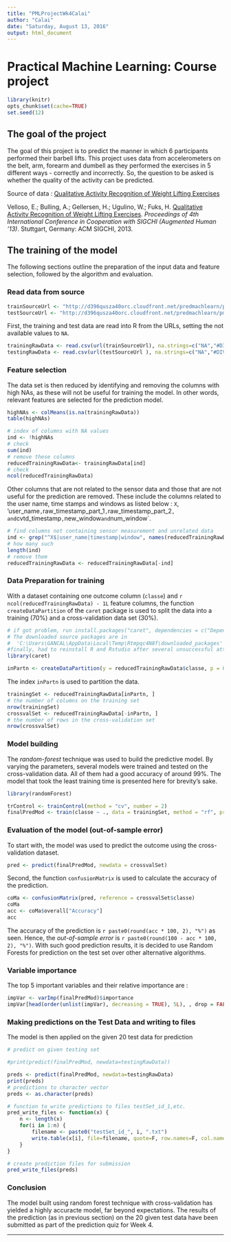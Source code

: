 ---
title: "PMLProjectWk4Calai"
author: "Calai"
date: "Saturday, August 13, 2016"
output: html_document
---

Practical Machine Learning: Course project
===========================================

```{r preliminaries, include=FALSE, cache=FALSE}
library(knitr)
opts_chunk$set(cache=TRUE)
set.seed(12)
```


The goal of the project
-----------------------

The goal of this project is to predict the manner in which 6 participants performed their barbell lifts.  This project uses data from accelerometers on the belt, arm, forearm and dumbell as they performed the exercises in 5 different ways - correctly and incorrectly.  So, the question to be asked is whether the quality of the activity can be predicted.

Source of data : [Qualitative Activity Recognition of Weight Lifting Exercises](http://groupware.les.inf.puc-rio.br/har#ixzz34irPKNuZ)

Velloso, E.; Bulling, A.; Gellersen, H.; Ugulino, W.; Fuks, H. [Qualitative Activity Recognition of Weight Lifting Exercises](http://groupware.les.inf.puc-rio.br/har#ixzz34irPKNuZ). *Proceedings of 4th International Conference in Cooperation with SIGCHI (Augmented Human '13)*. Stuttgart, Germany: ACM SIGCHI, 2013.


The training of the model
-------------------------

The following sections outline the preparation of the input data and feature selection, followed by the algorithm and evaluation.

### Read data from source
```{r read from url}
trainSourceUrl <- "http://d396qusza40orc.cloudfront.net/predmachlearn/pml-training.csv"
testSourceUrl <- "http://d396qusza40orc.cloudfront.net/predmachlearn/pml-testing.csv"
```

First, the training and test data are read into R from the URLs, setting the not available values to `NA`.

```{r read.csv}
trainingRawData <- read.csv(url(trainSourceUrl), na.strings=c("NA","#DIV/0!",""))
testingRawData <- read.csv(url(testSourceUrl ), na.strings=c("NA","#DIV/0!",""))
```

### Feature selection

The data set is then reduced by identifying  and removing the columns with high NAs, as these will not be useful for training the model. In other words, relevant features are selected for the prediction model.

```{r check NAs}
highNAs <- colMeans(is.na(trainingRawData))
table(highNAs)
```



```{r remove NA columns}
# index of columns with NA values
ind <- !highNAs
# check
sum(ind)
# remove these columns  
reducedTrainingRawData<- trainingRawData[ind]
# check
ncol(reducedTrainingRawData)
```

Other columns that are not related to the sensor data and those that are not useful for the prediction are removed.  These include the columns related to the user name, time stamps and windows as listed below : `X`, 'user_name`,`raw_timestamp_part_1`, `raw_timestamp_part_2`, and `cvtd_timestamp`,`new_window` and `num_window`. 

```{r remove unnecessary columns}
# find columns not containing sensor measurement and unrelated data
ind <- grep("^X$|user_name|timestamp|window", names(reducedTrainingRawData))
# how many such
length(ind)
# remove them
reducedTrainingRawData <- reducedTrainingRawData[-ind]
```


### Data Preparation for training

With a dataset containing one outcome column (`classe`) and `r ncol(reducedTrainingRawData) - 1L` feature columns,  the function `createDataPartition` of the `caret` package is used to split the data into a training (70%) and a cross-validation data set (30%). 

```{r data partition, message=FALSE}
# if got problem, run install.packages("caret", dependencies = c("Depends", "Suggests")) 
# The downloaded source packages are in
#  'C:\Users\GANCAL\AppData\Local\Temp\Rtmpqc4N8f\downloaded_packages'
#finally, had to reinstall R and Rstudio after several unsuccessful attempts
library(caret)
```
```{r createDataPartition}
inPartn <- createDataPartition(y = reducedTrainingRawData$classe, p = 0.7, list = FALSE)
```

The index `inPartn` is used to partition the data.

```{r separate datasets}
trainingSet <- reducedTrainingRawData[inPartn, ]
# the number of columns on the training set
nrow(trainingSet)
crossvalSet <- reducedTrainingRawData[-inPartn, ]
# the number of rows in the cross-validation set
nrow(crossvalSet)
```


### Model building

The *random-forest* technique was used to build the predictive model. By varying the parameters, several models were trained and tested on the cross-validation data. All of them had a good accuracy of around 99%. The model that took the least training time is presented here for brevity's sake.

```{r load randomForest package, message=FALSE}
library(randomForest)
```

```{r training model}
trControl <- trainControl(method = "cv", number = 2)
finalPredMod <- train(classe ~ ., data = trainingSet, method = "rf", prox = TRUE, trControl = trControl)
```

### Evaluation of the model (out-of-sample error)

To start with, the  model was used to predict the outcome using the cross-validation dataset.

```{r predict}
pred <- predict(finalPredMod, newdata = crossvalSet)
```

Second, the function `confusionMatrix` is used to calculate the accuracy of the prediction.

```{r accuracy}
coMa <- confusionMatrix(pred, reference = crossvalSet$classe)
coMa
acc <- coMa$overall["Accuracy"]
acc
```

The accuracy of the prediction is `r paste0(round(acc * 100, 2), "%")` as seen. Hence, the *out-of-sample error* is `r paste0(round(100 - acc * 100, 2), "%")`. With such good prediction results,  it is decided to use Random Forests for prediction on the test set over other alternative algorithms.


### Variable importance

The top 5 important variables and their relative importance are :

```{r Important variables}
impVar <- varImp(finalPredMod)$importance
impVar[head(order(unlist(impVar), decreasing = TRUE), 5L), , drop = FALSE]
```
### Making predictions on the Test Data and writing to files

The model is then applied on the given 20 test data for prediction

```{r apply prediction model on test data}
# predict on given testing set

#print(predict(finalPredMod, newdata=testingRawData))

preds <- predict(finalPredMod, newdata=testingRawData)
print(preds)
# predictions to character vector
preds <- as.character(preds)

# function to write predictions to files testSet_id_1,etc.
pred_write_files <- function(x) {
    n <- length(x)
    for(i in 1:n) {
        filename <- paste0("testSet_id_", i, ".txt")
        write.table(x[i], file=filename, quote=F, row.names=F, col.names=F)
    }
}

# create prediction files for submission
pred_write_files(preds)
```
### Conclusion

The model built using random forest technique with cross-validation has yielded a highly accuracte model, far beyond expectations.  The results of the prediction (as in previous section) on the 20 given test data have been submitted as part of the prediction quiz for Week 4.


***************************************************************************


